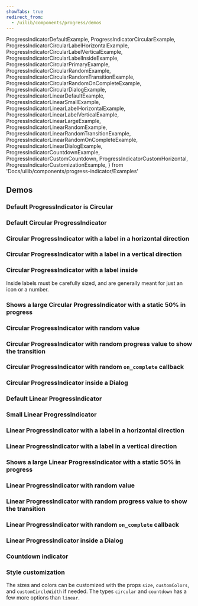 ```yaml
---
showTabs: true
redirect_from:
  - /uilib/components/progress/demos
---
```


  ProgressIndicatorDefaultExample,
  ProgressIndicatorCircularExample,
  ProgressIndicatorCircularLabelHorizontalExample,
  ProgressIndicatorCircularLabelVerticalExample,
  ProgressIndicatorCircularLabelInsideExample,
  ProgressIndicatorCircularPrimaryExample,
  ProgressIndicatorCircularRandomExample,
  ProgressIndicatorCircularRandomTransitionExample,
  ProgressIndicatorCircularRandomOnCompleteExample,
  ProgressIndicatorCircularDialogExample,
  ProgressIndicatorLinearDefaultExample,
  ProgressIndicatorLinearSmallExample,
  ProgressIndicatorLinearLabelHorizontalExample,
  ProgressIndicatorLinearLabelVerticalExample,
  ProgressIndicatorLinearLargeExample,
  ProgressIndicatorLinearRandomExample,
  ProgressIndicatorLinearRandomTransitionExample,
  ProgressIndicatorLinearRandomOnCompleteExample,
  ProgressIndicatorLinearDialogExample,
  ProgressIndicatorCountdownExample,
  ProgressIndicatorCustomCountdown,
  ProgressIndicatorCustomHorizontal,
  ProgressIndicatorCustomizationExample,
} from 'Docs/uilib/components/progress-indicator/Examples'

## Demos

### Default ProgressIndicator is Circular

<ProgressIndicatorDefaultExample />

### Default Circular ProgressIndicator

<ProgressIndicatorCircularExample />

### Circular ProgressIndicator with a label in a horizontal direction

<ProgressIndicatorCircularLabelHorizontalExample />

### Circular ProgressIndicator with a label in a vertical direction

<ProgressIndicatorCircularLabelVerticalExample />

### Circular ProgressIndicator with a label inside

Inside labels must be carefully sized, and are generally meant for just an icon or a number.

<ProgressIndicatorCircularLabelInsideExample />

### Shows a large Circular ProgressIndicator with a static 50% in progress

<ProgressIndicatorCircularPrimaryExample />

### Circular ProgressIndicator with random value

<ProgressIndicatorCircularRandomExample />

### Circular ProgressIndicator with random progress value to show the transition

<ProgressIndicatorCircularRandomTransitionExample />

### Circular ProgressIndicator with random `on_complete` callback

<ProgressIndicatorCircularRandomOnCompleteExample />

### Circular ProgressIndicator inside a Dialog

<ProgressIndicatorCircularDialogExample />

### Default Linear ProgressIndicator

<ProgressIndicatorLinearDefaultExample />

### Small Linear ProgressIndicator

<ProgressIndicatorLinearSmallExample />

### Linear ProgressIndicator with a label in a horizontal direction

<ProgressIndicatorLinearLabelHorizontalExample />

### Linear ProgressIndicator with a label in a vertical direction

<ProgressIndicatorLinearLabelVerticalExample />

### Shows a large Linear ProgressIndicator with a static 50% in progress

<ProgressIndicatorLinearLargeExample />

### Linear ProgressIndicator with random value

<ProgressIndicatorLinearRandomExample />

### Linear ProgressIndicator with random progress value to show the transition

<ProgressIndicatorLinearRandomTransitionExample />

### Linear ProgressIndicator with random `on_complete` callback

<ProgressIndicatorLinearRandomOnCompleteExample />

### Linear ProgressIndicator inside a Dialog

<ProgressIndicatorLinearDialogExample />

### Countdown indicator

<ProgressIndicatorCountdownExample />

### Style customization

The sizes and colors can be customized with the props `size`, `customColors`, and `customCircleWidth` if needed. The types `circular` and `countdown` has a few more options than `linear`.

<ProgressIndicatorCustomCountdown />
<ProgressIndicatorCustomHorizontal />

<VisibleWhenVisualTest>
  <ProgressIndicatorCustomizationExample />
</VisibleWhenVisualTest>
